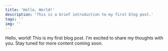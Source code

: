 ```yaml
---
title: 'Hello, World!'
description: 'This is a brief introduction to my first blog post.'
tags: ''
img: ''
---
```


Hello, world! This is my first blog post. I'm excited to share my thoughts with you. Stay tuned for more content coming soon.
